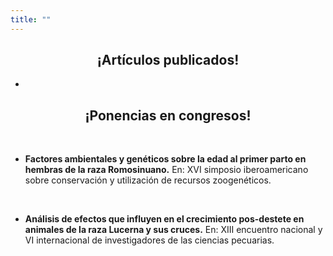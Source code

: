 ```yaml
---
title: ""
---
```


<center>
<h2>**¡Artículos publicados!**</h1>
</center>

  + 

<center>
<h2>**¡Ponencias en congresos!**</h1>
</center>

<br>

  + **Factores ambientales y genéticos sobre la edad al primer parto en hembras de la raza Romosinuano.** En: XVI simposio iberoamericano sobre conservación y utilización de recursos zoogenéticos.

<br>

  + **Análisis de efectos que influyen en el crecimiento pos-destete en animales de la raza Lucerna y sus cruces.** En: XIII encuentro nacional y VI internacional de investigadores de las ciencias pecuarias.